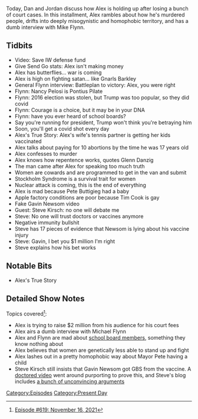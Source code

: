 {{Episode
    | title           = November 16, 2021
    | caption         = [https://knowledgefight.libsyn.com/619-november-16-2021 Listen to this episode on Libsyn]
    | episodeNumber   = 619
    | length          = 01:13:25
    | airDate         = November 22, 2021
    | coverageDate    = November 16, 2021
    | episodeType     = [[:Category:Present Day|Present Day]]
    | appearance      = [[Mike Flynn]], [[Nancy Pilate]], [[Pete Buttigieg]], [[Tim Cook]], [[Gavin Newsom]], [[Steve Kirsch]]
    | oocDrop         = I'm the devil! Bububububububu
    | previousEpisode = [[618: November 15, 2021]]
    | nextEpisode     = [[620: November 23, 2021]]
}}

{{Stub}}

Today, Dan and Jordan discuss how Alex is holding up after losing a bunch of court cases.  In this installment, Alex rambles about how he's murdered people, drifts into deeply misogynistic and homophobic territory, and has a dumb interview with Mike Flynn.

==Tidbits==

*Video: Save IW defense fund
*Give Send Go stats: Alex isn't making money
*Alex has butterflies... war is coming
*Alex is high on fighting satan... like Gnarls Barkley
*General Flynn interview: Battleplan to victory: Alex, you were right
*Flynn: Nancy Pelosi is Pontius Pilate
*Flynn: 2016 election was stolen, but Trump was too popular, so they did covid
*Flynn: Courage is a choice, but it may be in your DNA
*Flynn: have you ever heard of school boards?
*Say you're running for president, Trump won't think you're betraying him
*Soon, you'll get a covid shot every day
*Alex's True Story: Alex's wife's tennis partner is getting her kids vaccinated
*Alex talks about paying for 10 abortions by the time he was 17 years old
*Alex confesses to murder
*Alex knows how repentence works, quotes Glenn Danzig
*The man came after Alex for speaking too much truth
*Women are cowards and are programmed to get in the van and submit
*Stockholm Syndrome is a survival trait for women
*Nuclear attack is coming, this is the end of everything
*Alex is mad because Pete Buttigieg had a baby
*Apple factory conditions are poor because Tim Cook is gay
*Fake Gavin Newsom video
*Guest: Steve Kirsch: no one will debate me
*Steve: No one will trust doctors or vaccines anymore
*Negative immunity bullshit
*Steve has 17 pieces of evidence that Newsom is lying about his vaccine injury
*Steve: Gavin, I bet you $1 million I'm right
*Steve explains how his bet works

==Notable Bits==

*Alex's True Story

==Detailed Show Notes==

Topics covered<ref>[https://knowledgefight.com/research/2021/11/21/episode-619-november-16-2021 Episode #619: November 16, 2021]</ref>:

*Alex is trying to raise $2 million from his audience for his court fees
*Alex airs a dumb interview with Michael Flynn
*Alex and Flynn are mad about [https://web.archive.org/web/20180312142848/https://www.nsba.org/about-us/frequently-asked-questions school board members], something they know nothing about
*Alex believes that women are genetically less able to stand up and fight
*Alex lashes out in a pretty homophobic way about Mayor Pete having a child
*Steve Kirsch still insists that Gavin Newsom got GBS from the vaccine. A [https://apnews.com/article/fact-checking-814848519404 doctored video] went around purporting to prove this, and Steve's blog includes [https://stevekirsch.substack.com/p/gavin-newsom-is-lying-about-his-vaccine a bunch of unconvincing arguments]

[[Category:Episodes]]
[[Category:Present Day]]